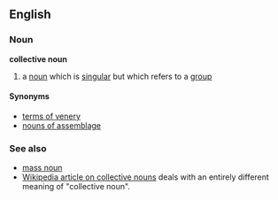 == English ==
=== Noun ===
'''collective noun'''
# a [[noun]] which is [[singular]] but which refers to a [[group]]

==== Synonyms ====
*[[terms of venery]]
*[[nouns of assemblage]]

===See also===
*[[mass noun]]
*[[w:Collective noun|Wikipedia article on collective nouns]] deals with an entirely different meaning of "collective noun".